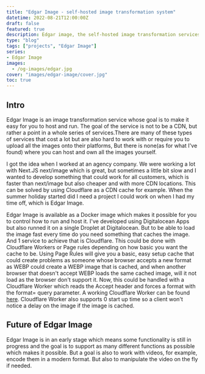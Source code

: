 ```yaml
---
title: "Edgar Image - self-hosted image transformation system"
datetime: 2022-08-21T12:00:00Z
draft: false
featured: true
description: Edgar image, the self-hosted image transformation services.
type: "blog"
tags: ["projects", "Edgar Image"]
series:
- Edgar Image
images:
  - /og-images/edgar.jpg
cover: "images/edgar-image/cover.jpg"
toc: true
---
```


## Intro

Edgar Image is an image transformation service whose goal is to make it easy for you to host and run. The goal of the service is not to be a CDN, but rather a point in a whole series of services.There are many of these types of services that cost a lot but are also hard to work with or require you to upload all the images onto their platforms, But there is none(as for what I've found) where you can host and own all the images yourself. 

I got the idea when I worked at an agency company. We were working a lot with Next.JS next/image which is great, but sometimes a little bit slow and I wanted to develop something that could work for all customers, which is faster than next/image but also cheaper and with more CDN locations. This can be solved by using Cloudflare as a CDN cache for example. When the summer holiday started did I need a project I could work on when I had my time off, which is Edgar Image.

Edgar Image is available as a Docker image which makes it possible for you to control how to run and host it. I've developed using Digitalocean Apps but also runned it on a single Droplet at Digitalocean. But to be able to load the image fast every time do you need something that caches the image. And 1 service to achieve that is Cloudflare. This could be done with Cloudflare Workers or Page rules depending on how basic you want the cache to be. Using Page Rules will give you a basic, easy setup cache that could create problems as someone whose browser accepts a new format as WEBP could create a WEBP image that is cached, and when another browser that doesn't accept WEBP loads the same cached image, will it not load as the browser don't support it. Now, this could be handled with a Cloudflare Worker which reads the Accept header and forces a format with the format= query parameter. A working Cloudflare Worker can be found [here](https://github.com/edgar-image/cacheing/tree/main/examples/cloudflare-worker).
Cloudflare Worker also supports 0 start up time so a client won't notice a delay on the image if the image is cached.

## Future of Edgar Image

Edgar Image is in an early stage which means some functionality is still in progress and the goal is to support as many different functions as possible which makes it possible. But a goal is also to work with videos, for example, encode them in a modern format. But also to manipulate the video on the fly if needed.
